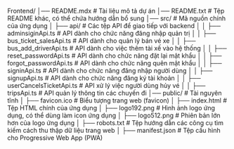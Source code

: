 Frontend/
│── README.mdx   # Tài liệu mô tả dự án
│── README.txt   # Tệp README khác, có thể chứa hướng dẫn bổ sung
│── src/         # Mã nguồn chính của ứng dụng
│   ├── api/     # Các tệp API để giao tiếp với backend
│   │   ├── adminsiginApi.ts        # API dành cho chức năng đăng nhập quản trị
│   │   ├── bus_ticket_salesApi.ts  # API dành cho quản lý bán vé xe
│   │   ├── bus_add_driverApi.ts    # API dành cho việc thêm tài xế vào hệ thống
│   │   ├── reset_passwordApi.ts    # API dành cho chức năng đặt lại mật khẩu
│   │   ├── forgot_passwordApi.ts   # API dành cho chức năng quên mật khẩu
│   │   ├── signinApi.ts            # API dành cho chức năng đăng nhập người dùng
│   │   ├── signupApi.ts            # API dành cho chức năng đăng ký tài khoản
│   │   ├── userCancelsTicketApi.ts # API xử lý việc người dùng hủy vé
│   │   ├── tripsApi.ts             # API quản lý thông tin các chuyến đi
│── public/      # Tài nguyên tĩnh
│   ├── favicon.ico  # Biểu tượng trang web (favicon)
│   ├── index.html   # Tệp HTML chính của ứng dụng
│   ├── logo192.png  # Hình ảnh logo ứng dụng, có thể dùng làm icon ứng dụng
│   ├── logo512.png  # Phiên bản lớn hơn của logo ứng dụng
│   ├── robots.txt   # Tệp hướng dẫn các công cụ tìm kiếm cách thu thập dữ liệu trang web
│   ├── manifest.json # Tệp cấu hình cho Progressive Web App (PWA)
